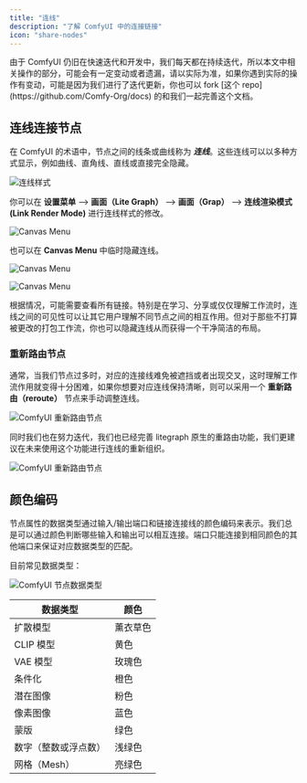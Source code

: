 ```yaml
---
title: "连线"
description: "了解 ComfyUI 中的连接链接"
icon: "share-nodes"
---
```


<Note>
由于 ComfyUI 仍旧在快速迭代和开发中，我们每天都在持续迭代，所以本文中相关操作的部分，可能会有一定变动或者遗漏，请以实际为准，如果你遇到实际的操作有变动，可能是因为我们进行了迭代更新，你也可以 fork [这个 repo](https://github.com/Comfy-Org/docs) 的和我们一起完善这个文档。
</Note>

## 连线连接节点

在 ComfyUI 的术语中，节点之间的线条或曲线称为 **_连线_**。这些连线可以以多种方式显示，例如曲线、直角线、直线或直接完全隐藏。

![连线样式](/images/interface/link/link_styles.jpg)

你可以在 **设置菜单** --> **画面（Lite Graph）** --> **画面（Grap）** --> **连线渲染模式(Link Render Mode)** 进行连线样式的修改。

![Canvas Menu](/images/zh/interface/link/render_mode.jpg)

也可以在 **Canvas Menu** 中临时隐藏连线。

![Canvas Menu](/images/interface/link/canvas_menu.jpg)

![Canvas Menu](/images/zh/interface/link/canvas_menu.jpg)

根据情况，可能需要查看所有链接。特别是在学习、分享或仅仅理解工作流时，连线之间的可见性可以让其它用户理解不同节点之间的相互作用。但对于那些不打算被更改的打包工作流，你也可以隐藏连线从而获得一个干净简洁的布局。

### 重新路由节点

通常，当我们节点过多时，对应的连接线难免被遮挡或者出现交叉，这时理解工作流作用就变得十分困难，如果你想要对应连线保持清晰，则可以采用一个 **重新路由（reroute）** 节点来手动调整连线。

![ComfyUI 重新路由节点](/images/interface/link/reroute.jpg)

同时我们也在努力迭代，我们也已经完善 litegraph 原生的重路由功能，我们更建议在未来使用这个功能进行连线的重新组织。

![ComfyUI 重新路由节点](/images/interface/link/native_reroute.jpg)

## 颜色编码

节点属性的数据类型通过输入/输出端口和链接连接线的颜色编码来表示。我们总是可以通过颜色判断哪些输入和输出可以相互连接。端口只能连接到相同颜色的其他端口来保证对应数据类型的匹配。

目前常见数据类型：

![ComfyUI 节点数据类型](/images/concepts/node/data_type.jpg)

| 数据类型           | 颜色    |
|-------------------|--------|
| 扩散模型           | 薰衣草色 |
| CLIP 模型         | 黄色     |
| VAE 模型          | 玫瑰色   |
| 条件化            | 橙色     |
| 潜在图像           | 粉色    |
| 像素图像           | 蓝色    |
| 蒙版              | 绿色    |
| 数字（整数或浮点数） | 浅绿色  |
| 网格（Mesh）       | 亮绿色    |
